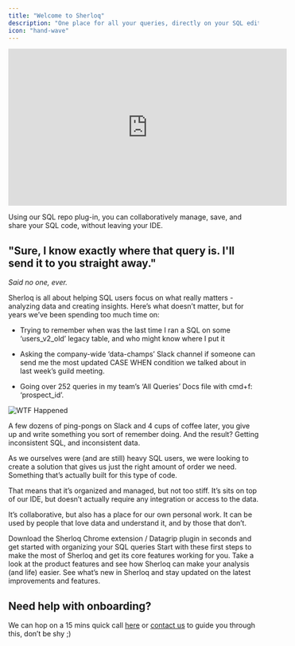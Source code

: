```yaml
---
title: "Welcome to Sherloq"
description: "One place for all your queries, directly on your SQL editor."
icon: "hand-wave"
---
```



<iframe 
  width="560" 
  height="315" 
  src="https://www.youtube.com/embed/y0fE4Oq5cEE?si=NpQVWTkcWglUbdbW" 
  title="YouTube video player" 
  frameborder="0" 
  allow="accelerometer; autoplay; clipboard-write; encrypted-media; gyroscope; picture-in-picture" 
  allowfullscreen
></iframe>



Using our SQL repo plug-in, you can collaboratively manage, save, and share your SQL code, without leaving your IDE.&#x20;

## "Sure, I know exactly where that query is. I'll send it to you straight away."

*Said no one, ever.*

Sherloq is all about helping SQL users focus on what really matters - analyzing data and creating insights. Here’s what doesn’t matter, but for years we’ve been spending too much time on:

* Trying to remember when was the last time I ran a SQL on some ‘users\_v2\_old’ legacy table, and who might know where I put it

* Asking the company-wide ‘data-champs’ Slack channel if someone can send me the most updated CASE WHEN condition we talked about in last week’s guild meeting.

* Going over 252 queries in my team’s ‘All Queries’ Docs file with cmd+f: ‘prospect\_id’.


![WTF Happened](/images/wtf-happened.jpeg)


A few dozens of ping-pongs on Slack and 4 cups of coffee later, you give up and write something you sort of remember doing.
And the result? Getting inconsistent SQL, and inconsistent data.

As we ourselves were (and are still) heavy SQL users, we were looking to create a solution that gives us just the right amount of order we need. Something that’s actually built for this type of code.

That means that it’s organized and managed, but not too stiff.
It’s sits on top of our IDE, but doesn’t actually require any integration or access to the data.

It’s collaborative, but also has a place for our own personal work.
It can be used by people that love data and understand it, and by those that don’t.

<CardGroup cols={2}>
  <Card title="Download & Start" icon="download" href="/quickstart">
    Download the Sherloq Chrome extension / Datagrip plugin in seconds and get started with organizing your SQL queries
  </Card>

  <Card title="Checklist" icon="ballot-check" href="/checklist">
    Start with these first steps to make the most of Sherloq and get its core features working for you.
  </Card>

  <Card title="See features" icon="browser" href="/features">
    Take a look at the product features and see how Sherloq can make your analysis (and life) easier.
  </Card>

  <Card title="Changelog " icon="list-timeline" href="/changelog">
    See what’s new in Sherloq and stay updated on the latest improvements and features.
  </Card>
</CardGroup>

## Need help with onboarding?

We can hop on a 15 mins quick call [here](https://calendly.com/noy-twerski/hello?month=2024-10) or [contact us](/contactus) to guide you through this, don’t be shy ;)